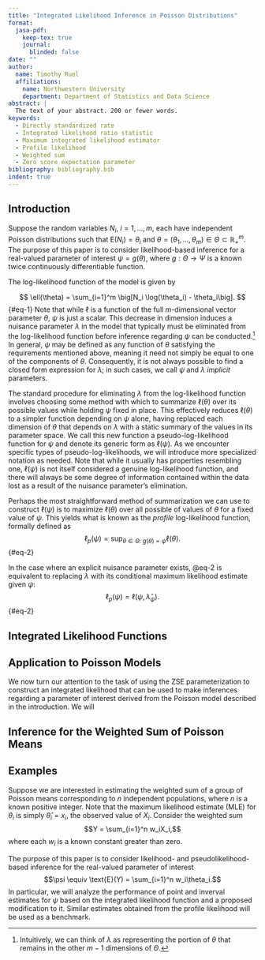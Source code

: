 ```yaml
---
title: "Integrated Likelihood Inference in Poisson Distributions"
format:
  jasa-pdf:
    keep-tex: true
    journal:
      blinded: false
date: ""
author: 
  name: Timothy Ruel
  affiliations: 
    name: Northwestern University
    department: Department of Statistics and Data Science
abstract: |
  The text of your abstract. 200 or fewer words.
keywords:
  - Directly standardized rate
  - Integrated likelihood ratio statistic
  - Maximum integrated likelihood estimator
  - Profile likelihood
  - Weighted sum
  - Zero score expectation parameter
bibliography: bibliography.bib
indent: true
---
```


## Introduction {#sec-intro}

Suppose the random variables $N_i$, $i = 1, ..., m,$ each have independent Poisson distributions such that $\text{E}(N_i) = \theta_i$ and $\theta = (\theta_1, ..., \theta_m) \in \Theta \subset \mathbb{R}^m_+$. The purpose of this paper is to consider likelihood-based inference for a real-valued parameter of interest $\psi = g(\theta)$, where $g: \Theta \to \Psi$ is a known twice continuously differentiable function.

The log-likelihood function of the model is given by 

$$
\ell(\theta) = \sum_{i=1}^m \big[N_i \log(\theta_i) - \theta_i\big].
$${#eq-1}
Note that while $\ell$ is a function of the full $m$-dimensional vector parameter $\theta$, $\psi$ is just a scalar. This decrease in dimension induces a nuisance parameter $\lambda$ in the model that typically must be eliminated from the log-likelihood function before inference regarding $\psi$ can be conducted.^[Intuitively, we can think of $\lambda$ as representing the portion of $\theta$ that remains in the other $m-1$ dimensions of $\Theta$.] In general, $\psi$ may be defined as any function of $\theta$ satisfying the requirements mentioned above, meaning it need not simply be equal to one of the components of $\theta$. Consequently, it is not always possible to find a closed form expression for $\lambda$; in such cases, we call $\psi$ and $\lambda$ *implicit* parameters. 

The standard procedure for eliminating $\lambda$ from the log-likelihood function involves choosing some method with which to summarize $\ell(\theta)$ over its possible values while holding $\psi$ fixed in place. This effectively reduces $\ell(\theta)$ to a simpler function depending on $\psi$ alone, having replaced each dimension of $\theta$ that depends on $\lambda$ with a static summary of the values in its parameter space. We call this new function a pseudo-log-likelihood function for $\psi$ and denote its generic form as $\ell(\psi)$. As we encounter specific types of pseudo-log-likelihoods, we will introduce more specialized notation as needed. Note that while it usually has properties resembling one, $\ell(\psi)$ is not itself considered a genuine log-likelihood function, and there will always be some degree of information contained within the data lost as a result of the nuisance parameter's elimination.

Perhaps the most straightforward method of summarization we can use to construct $\ell(\psi)$ is to maximize $\ell(\theta)$ over all possible of values of $\theta$ for a fixed value of $\psi$. This yields what is known as the *profile* log-likelihood function, formally defined as 
$$
\ell_p(\psi) = \sup_{\theta \in \Theta: \> g(\theta) = \psi} \ell(\theta).
$${#eq-2} 

In the case where an explicit nuisance parameter exists, @eq-2 is equivalent to replacing $\lambda$ with its conditional maximum likelihood estimate given $\psi$:
$$
\ell_p(\psi) = \ell(\psi, \hat{\lambda}_{\psi}).
$${#eq-2} 

## Integrated Likelihood Functions

## Application to Poisson Models

We now turn our attention to the task of using the ZSE parameterization to construct an integrated likelihood that can be used to make inferences regarding a parameter of interest derived from the Poisson model described in the introduction. We will 

## Inference for the Weighted Sum of Poisson Means

## Examples

Suppose we are interested in estimating the weighted sum of a group of Poisson means corresponding to $n$ independent populations, where $n$ is a known positive integer.  Note that the maximum likelihood estimate (MLE) for $\theta_i$ is simply $\hat{\theta}_i = x_i$, the observed value of $X_i$. Consider the weighted sum $$Y = \sum_{i=1}^n w_iX_i,$$ where each $w_i$ is a known constant greater than zero. 


The purpose of this paper is to consider likelihood- and pseudolikelihood-based inference for the real-valued parameter of interest $$\psi \equiv \text{E}(Y) = \sum_{i=1}^n w_i\theta_i.$$ In particular, we will analyze the performance of point and inverval estimates for $\psi$ based on the integrated likelihood function and a proposed modification to it. Similar estimates obtained from the profile likelihood will be used as a benchmark.

